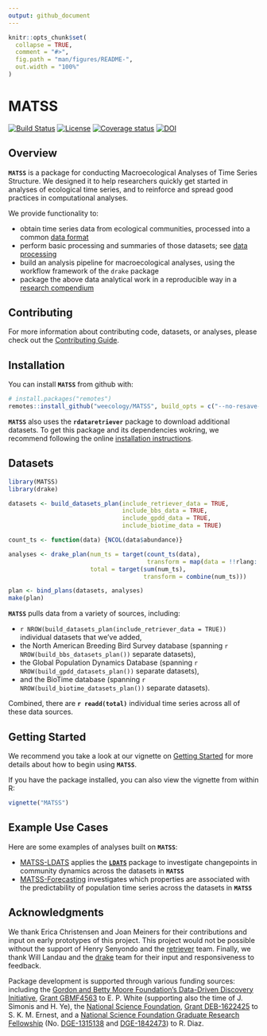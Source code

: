 ```yaml
---
output: github_document
---
```


<!-- README.md is generated from README.Rmd. Please edit that file -->

```r
knitr::opts_chunk$set(
  collapse = TRUE,
  comment = "#>",
  fig.path = "man/figures/README-",
  out.width = "100%"
)
```

# MATSS

<!-- badges: start -->
[![Build Status](https://travis-ci.org/weecology/MATSS.svg?branch=master)](https://travis-ci.org/weecology/MATSS)
[![License](https://img.shields.io/badge/license-MIT-blue.svg)](https://raw.githubusercontent.com/weecology/MATSS/master/LICENSE)
[![Coverage
status](https://codecov.io/gh/weecology/MATSS/branch/master/graph/badge.svg)](https://codecov.io/github/weecology/MATSS?branch=master)
[![DOI](https://zenodo.org/badge/DOI/10.5281/zenodo.3333008.svg)](https://doi.org/10.5281/zenodo.3333008)
<!-- badges: end -->

## Overview

**`MATSS`** is a package for conducting Macroecological Analyses of Time Series Structure. We designed it to help researchers quickly get started in analyses of ecological time series, and to reinforce and spread good practices in computational analyses.

We provide functionality to:

  - obtain time series data from ecological communities, processed into a common [data format](weecology.github.io/articles/data-formats.html)
  - perform basic processing and summaries of those datasets; see [data processing](weecology.github.io/articles/data-processing.html)
  - build an analysis pipeline for macroecological analyses, using the workflow framework of the `drake` package
  - package the above data analytical work in a reproducible way in a [research compendium](https://weecology.github.io/MATSS/articles/MATSS.html#template-research-compendium)

## Contributing

For more information about contributing code, datasets, or analyses, please check out the [Contributing Guide](CONTRIBUTING.md).

## Installation

You can install **`MATSS`** from github with:

```r
# install.packages("remotes")
remotes::install_github("weecology/MATSS", build_opts = c("--no-resave-data", "--no-manual"))
```

**`MATSS`** also uses the **`rdataretriever`** package to download additional datasets. To get this package and its dependencies wokring, we recommend following the online [installation instructions](https://docs.ropensci.org/rdataretriever/).

## Datasets

```r
library(MATSS)
library(drake)
```

```r
datasets <- build_datasets_plan(include_retriever_data = TRUE, 
                                include_bbs_data = TRUE, 
                                include_gpdd_data = TRUE, 
                                include_biotime_data = TRUE)

count_ts <- function(data) {NCOL(data$abundance)}

analyses <- drake_plan(num_ts = target(count_ts(data), 
                                       transform = map(data = !!rlang::syms(datasets$target))), 
                       total = target(sum(num_ts), 
                                      transform = combine(num_ts)))

plan <- bind_plans(datasets, analyses)
make(plan)
```

**`MATSS`** pulls data from a variety of sources, including:

* `r NROW(build_datasets_plan(include_retriever_data = TRUE))` individual datasets that we've added,
* the North American Breeding Bird Survey database (spanning `r NROW(build_bbs_datasets_plan())` separate datasets),
* the Global Population Dynamics Database (spanning `r NROW(build_gpdd_datasets_plan())` separate datasets),
* and the BioTime database (spanning `r NROW(build_biotime_datasets_plan())` separate datasets).

Combined, there are **`r readd(total)`** individual time series across all of these data sources.

## Getting Started

We recommend you take a look at our vignette on [Getting Started](https://weecology.github.io/MATSS/articles/MATSS.html) for more details about how to begin using **`MATSS`**.

If you have the package installed, you can also view the vignette from within R:

```r
vignette("MATSS")
```

## Example Use Cases

Here are some examples of analyses built on **`MATSS`**:

* [MATSS-LDATS](https://github.com/weecology/MATSS-LDATS) applies the [**`LDATS`**](https://github.com/weecology/LDATS) package to investigate changepoints in community dynamics across the datasets in **`MATSS`**
* [MATSS-Forecasting](https://github.com/weecology/MATSS-forecasting) investigates which properties are associated with the predictability of population time series across the datasets in **`MATSS`**

## Acknowledgments

We thank Erica Christensen and Joan Meiners for their contributions and input on early prototypes of this project. This project would not be possible without the support of Henry Senyondo and the [retriever](https://www.data-retriever.org/) team. Finally, we thank Will Landau and the [drake](https://ropensci.github.io/drake/) team for their input and responsiveness to feedback.

Package development is supported through various funding sources: including the [Gordon and Betty Moore Foundation’s Data-Driven Discovery Initiative](http://www.moore.org/programs/science/data-driven-discovery), [Grant GBMF4563](http://www.moore.org/grants/list/GBMF4563) to E. P. White (supporting also the time of J. Simonis and H. Ye), the [National Science Foundation](http://nsf.gov/), [Grant DEB-1622425](https://www.nsf.gov/awardsearch/showAward?AWD_ID=1622425) to S. K. M. Ernest, and a [National Science Foundation Graduate Research Fellowship](https://www.nsfgrfp.org/) 
(No. [DGE-1315138](https://www.nsf.gov/awardsearch/showAward?AWD_ID=1315138) 
and [DGE-1842473](https://www.nsf.gov/awardsearch/showAward?AWD_ID=1842473)) to R. Diaz.
